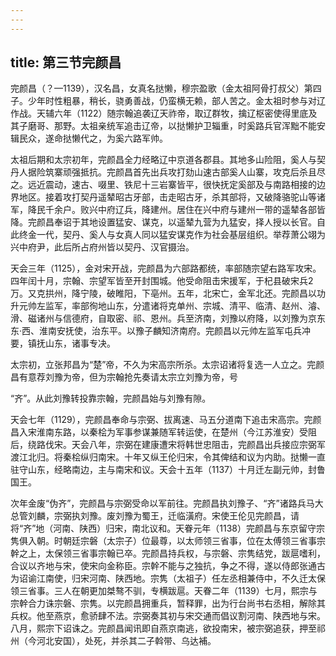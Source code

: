 ```yaml
---
---
---
```

title: 第三节完颜昌
---



完颜昌（？—1139），汉名昌，女真名挞懒，穆宗盈歌（金太祖阿骨打叔父）第四子。少年时性粗暴，稍长，骁勇善战，仍蛮横无赖，部人苦之。金太祖时参与对辽作战。天辅六年（1122）随宗翰追袭辽天祚帝，取辽群牧，擒辽枢密使得里底及其子磨哥、那野。太祖亲统军追击辽帝，以挞懒护卫辎重，时奚路兵官浑黜不能安辑民众，遂命挞懒代之，为奚六路军帅。

太祖后期和太宗初年，完颜昌全力经略辽中京道各郡县。其地多山险阻，奚人与契丹人据险筑寨顽强抵抗。完颜昌首先出兵攻打劾山速古部奚人山寨，攻克后杀且尽之。远近震动，速古、啜里、铁尼十三岩寨皆平，很快抚定奚部及与南路相接的边界地区。接着攻打契丹遥辇昭古牙部，击走昭古牙，杀其部将，又破降骆驼山等诸军，降民千余户。败兴中府辽兵，降建州。居住在兴中府与建州一带的遥辇各部皆降。完颜昌奉诏于其地设置猛安、谋克，以遥辇九营为九猛安，择人授以长官。自此终金一代，契丹、奚人与女真人同以猛安谋克作为社会基层组织。举荐萧公翊为兴中府尹，此后所占府州皆以契丹、汉官摄治。

天会三年（1125），金对宋开战，完颜昌为六部路都统，率部随宗望右路军攻宋。四年闰十月，宗翰、宗望军皆至开封围城。他受命阻击宋援军，于杞县破宋兵2万。又克拱州，降宁陵，破睢阳，下亳州。五年，北宋亡，金军北还。完颜昌以功升元帅左监军，率部徇地山东，分遣诸将克单州、宗城、清平、临清、赵州、濬、滑、磁诸州与信德府，自取密、祁、恩州。兵至济南，刘豫以府降，以刘豫为京东东·西、淮南安抚使，治东平。以豫子麟知济南府。完颜昌以元帅左监军屯兵冲要，镇抚山东，诸事专决。

太宗初，立张邦昌为“楚”帝，不久为宋高宗所杀。太宗诏诸将复选一人立之。完颜昌有意荐刘豫为帝，但为宗翰抢先奏请太宗立刘豫为帝，号

“齐”。从此刘豫转投靠宗翰，完颜昌始与刘豫有隙。

天会七年（1129），完颜昌奉命与宗弼、拔离速、马五分道南下追击宋高宗。完颜昌入宋淮南东路，以秦桧为军事参谋兼随军转运使，在楚州（今江苏淮安）受阻后，绕路伐宋。天会八年，宗弼在建康遭宋将韩世忠阻击，完颜昌出兵接应宗弼军渡江北归。将秦桧纵归南宋。十年又纵王伦归宋，令其俾结和议为内助。挞懒一直驻守山东，经略南边，主与南宋和议。天会十五年（1137）十月迁左副元帅，封鲁国王。

次年金废“伪齐”，完颜昌与宗弼受命以军前往。完颜昌执刘豫子、“齐”诸路兵马大总管刘麟，宗弼执刘豫。废刘豫为蜀王，迁临潢府。宋使王伦见完颜昌，请将“齐”地（河南、陕西）归宋，南北议和。天眷元年（1138）完颜昌与东京留守宗隽俱入朝。时朝廷宗磐（太宗子）位最尊，以太师领三省事，位在太傅领三省事宗幹之上，太保领三省事宗翰已卒。完颜昌持兵权，与宗磐、宗隽结党，跋扈嗜利，合议以齐地与宋，使宋向金称臣。宗幹不能与之独抗，争之不得，遂以侍郎张通古为诏谕江南使，归宋河南、陕西地。宗隽（太祖子）任左丞相兼侍中，不久迁太保领三省事。三人在朝更加桀骜不驯，专横跋扈。天眷二年（1139）七月，熙宗与宗幹合力诛宗磐、宗隽。以完颜昌拥重兵，暂释罪，出为行台尚书右丞相，解除其兵权。他至燕京，愈骄肆不法。宗弼奏其初与宋交通而倡议割河南、陕西地与宋。八月，熙宗下诏诛之。完颜昌闻讯即自燕京南逃，欲投南宋，被宗弼追获，押至祁州（今河北安国），处死，并杀其二子斡带、乌达補。
